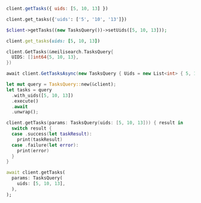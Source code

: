 <CodeGroup>

```javascript JS
client.getTasks({ uids: [5, 10, 13] })
```

```python Python
client.get_tasks({'uids': ['5', '10', '13']})
```

```php PHP
$client->getTasks((new TasksQuery())->setUids([5, 10, 13]));
```

```ruby Ruby
client.get_tasks(uids: [5, 10, 13])
```

```go Go
client.GetTasks(&meilisearch.TasksQuery{
  UIDS: []int64{5, 10, 13},
})
```

```csharp C#
await client.GetTasksAsync(new TasksQuery { Uids = new List<int> { 5, 10, 13 } });
```

```rust Rust
let mut query = TasksQuery::new(&client);
let tasks = query
  .with_uids([5, 10, 13])
  .execute()
  .await
  .unwrap();
```

```swift Swift
client.getTasks(params: TasksQuery(uids: [5, 10, 13])) { result in
  switch result {
  case .success(let taskResult):
    print(taskResult)
  case .failure(let error):
    print(error)
  }
}
```

```dart Dart
await client.getTasks(
  params: TasksQuery(
    uids: [5, 10, 13],
  ),
);
```
</CodeGroup>